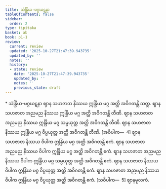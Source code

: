 ```yaml
---
title: သဲန္ဒြိယ-မဂ္ဂဃဋနာ
tableOfContents: false
sidebar:
  order: 2
type: tipitaka
basket: ab
book: p1-1
review:
  current: review
  updated: '2025-10-27T21:47:39.943735'
  updated_by: ''
  notes: ''
  history:
  - state: review
    date: '2025-10-27T21:47:39.943735'
    updated_by: ''
    notes: ''
    previous_state: draft
---
```



<ReviewStatus review={frontmatter.review} showDetails={true} />

<HypothesisAnnotation frontmatter={frontmatter} />

<DynamicBreadcrumb />

<Paragraph type="center" book="p1-1">
* သဲန္ဒြိယ-မဂ္ဂဃဋနာ
</Paragraph>

<Division number="364" book="p1-1" e="ch" v="36" p="118">

<Paragraph number="1111" book="p1-1">
ဈာန သဟဇာတ နိဿယ ဣန္ဒြိယ မဂ္ဂ အတ္ထိ အဝိဂတန္တိ သတ္တ. ဈာန သဟဇာတ အညမည နိဿယ ဣန္ဒြိယ မဂ္ဂ အတ္ထိ အဝိဂတန္တိ တီဏိ. ဈာန သဟဇာတ အညမည နိဿယ ဣန္ဒြိယ မဂ္ဂ သမ္ပယုတ္တ အတ္ထိ အဝိဂတန္တိ တီဏိ. ဈာန သဟဇာတ နိဿယ ဣန္ဒြိယ မဂ္ဂ ဝိပ္ပယုတ္တ အတ္ထိ အဝိဂတန္တိ တီဏိ. [အဝိပါက—  4]
</Paragraph>

<Paragraph number="1112" book="p1-1">
ဈာန သဟဇာတ နိဿယ ဝိပါက ဣန္ဒြိယ မဂ္ဂ အတ္ထိ အဝိဂတန္တိ ဧကံ. ဈာန သဟဇာတ အညမည နိဿယ ဝိပါက ဣန္ဒြိယ မဂ္ဂ အတ္ထိ အဝိဂတန္တိ ဧကံ. ဈာန သဟဇာတ အညမည နိဿယ ဝိပါက ဣန္ဒြိယ မဂ္ဂ သမ္ပယုတ္တ အတ္ထိ အဝိဂတန္တိ ဧကံ. ဈာန သဟဇာတ နိဿယ ဝိပါက ဣန္ဒြိယ မဂ္ဂ ဝိပ္ပယုတ္တ အတ္ထိ အဝိဂတန္တိ ဧကံ. ဈာန သဟဇာတ အညမည နိဿယ ဝိပါက ဣန္ဒြိယ မဂ္ဂ ဝိပ္ပယုတ္တ အတ္ထိ အဝိဂတန္တိ ဧကံ. [သဝိပါက—  5]

</Paragraph>
</Division>

<Paragraph number="1113" type="center" book="p1-1">
ဈာနမူလကံ.
</Paragraph>